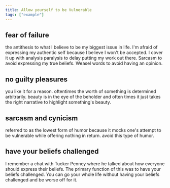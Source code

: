 ```yaml
---
title: Allow yourself to be Vulnerable
tags: ["example"]
---
```


<Phish/>

## fear of failure
the antithesis to what I believe to be my biggest issue in life. I'm afraid of expressing my authentic self because I believe I won't be accepted. I cover it up with analysis paralysis to delay putting my work out there. Sarcasm to avoid expressing my true beliefs. Weasel words to avoid having an opinion. 

## no guilty pleasures
you like it for a reason. oftentimes the worth of something is determined arbitrarily. beauty is in the eye of the beholder and often times it just takes the right narrative  to highlight something's beauty.

## sarcasm and cynicism
referred to as the lowest form of humor because it mocks one's attempt to be vulnerable while offering nothing in return. avoid this type of humor.

## have your beliefs challenged
I remember a chat with Tucker Penney where he talked about how everyone should express their beliefs. The primary function of this was to have your beliefs challenged. 
You can go your whole life without having your beliefs challenged and be worse off for it. 